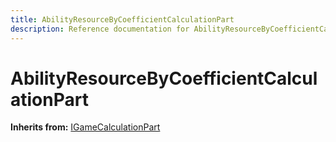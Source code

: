 ```yaml
---
title: AbilityResourceByCoefficientCalculationPart
description: Reference documentation for AbilityResourceByCoefficientCalculationPart meta class
---
```



# AbilityResourceByCoefficientCalculationPart

**Inherits from:** [IGameCalculationPart](/classes/igamecalculationpart)

<ClassDetails file="/db/classes/AbilityResourceByCoefficientCalculationPart.6fa973e48d98.json" />

